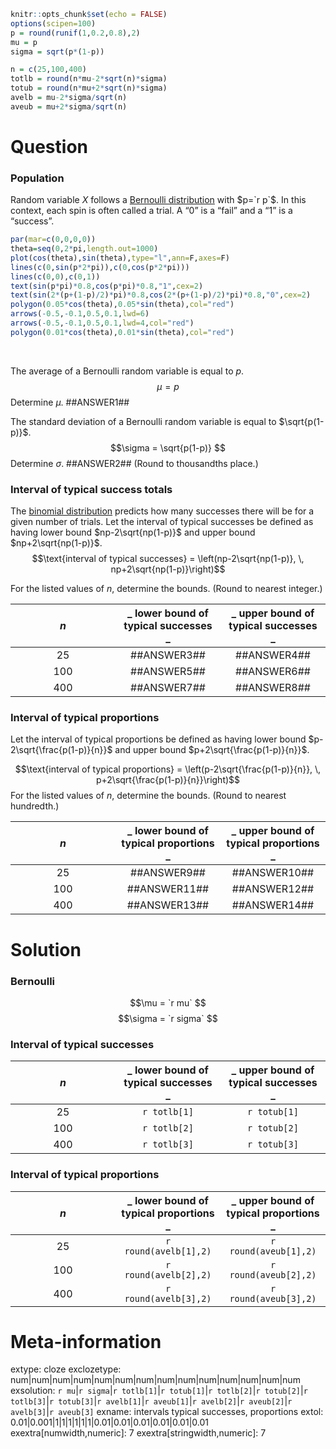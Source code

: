 ```r
knitr::opts_chunk$set(echo = FALSE)
options(scipen=100)
p = round(runif(1,0.2,0.8),2)
mu = p
sigma = sqrt(p*(1-p))

n = c(25,100,400)
totlb = round(n*mu-2*sqrt(n)*sigma)
totub = round(n*mu+2*sqrt(n)*sigma)
avelb = mu-2*sigma/sqrt(n)
aveub = mu+2*sigma/sqrt(n)
```

Question
========

### Population

Random variable $X$ follows a [Bernoulli distribution](https://en.wikipedia.org/wiki/Bernoulli_distribution){target="blank"} with $p=`r p`$. In this context, each spin is often called a trial. A "0" is a "fail" and a "1" is a "success".

```r
par(mar=c(0,0,0,0))
theta=seq(0,2*pi,length.out=1000)
plot(cos(theta),sin(theta),type="l",ann=F,axes=F)
lines(c(0,sin(p*2*pi)),c(0,cos(p*2*pi)))
lines(c(0,0),c(0,1))
text(sin(p*pi)*0.8,cos(p*pi)*0.8,"1",cex=2)
text(sin(2*(p+(1-p)/2)*pi)*0.8,cos(2*(p+(1-p)/2)*pi)*0.8,"0",cex=2)
polygon(0.05*cos(theta),0.05*sin(theta),col="red")
arrows(-0.5,-0.1,0.5,0.1,lwd=6)
arrows(-0.5,-0.1,0.5,0.1,lwd=4,col="red")
polygon(0.01*cos(theta),0.01*sin(theta),col="red")
```
\

The average of a Bernoulli random variable is equal to $p$.
$$\mu=p$$
Determine $\mu$. ##ANSWER1##

The standard deviation of a Bernoulli random variable is equal to $\sqrt{p(1-p)}$.
$$\sigma = \sqrt{p(1-p)} $$
Determine $\sigma$. ##ANSWER2##
(Round to thousandths place.)


### Interval of typical success totals

The [binomial distribution](https://en.wikipedia.org/wiki/Binomial_distribution){target="blank"} predicts how many successes there will be for a given number of trials. Let the interval of typical successes be defined as having lower bound $np-2\sqrt{np(1-p)}$ and upper bound $np+2\sqrt{np(1-p)}$.
$$\text{interval of typical successes} = \left(np-2\sqrt{np(1-p)}, \, np+2\sqrt{np(1-p)}\right)$$

For the listed values of $n$, determine the bounds. (Round to nearest integer.)

| $n$ | _ lower bound of typical successes _ | _ upper bound of typical successes _ |
|:---:|:---:|:---:|
| 25  | ##ANSWER3## | ##ANSWER4## |
| 100  | ##ANSWER5## | ##ANSWER6## |
| 400  | ##ANSWER7## | ##ANSWER8## |



### Interval of typical proportions

Let the interval of typical proportions be defined as having lower bound $p-2\sqrt{\frac{p(1-p)}{n}}$ and upper bound $p+2\sqrt{\frac{p(1-p)}{n}}$.

$$\text{interval of typical proportions} = \left(p-2\sqrt{\frac{p(1-p)}{n}}, \, p+2\sqrt{\frac{p(1-p)}{n}}\right)$$
For the listed values of $n$, determine the bounds. (Round to nearest hundredth.)

| $n$ | _ lower bound of typical proportions _ | _ upper bound of typical proportions _ |
|:---:|:---:|:---:|
| 25  | ##ANSWER9## | ##ANSWER10## |
| 100  | ##ANSWER11## | ##ANSWER12## |
| 400  | ##ANSWER13## | ##ANSWER14## |



Solution
========

### Bernoulli

$$\mu = `r mu` $$
$$\sigma = `r sigma` $$

### Interval of typical successes

| $n$ | _ lower bound of typical successes _ | _ upper bound of typical successes _ |
|:---:|:---:|:---:|
| 25  | `r totlb[1]` | `r totub[1]` |
| 100  | `r totlb[2]` | `r totub[2]` |
| 400  | `r totlb[3]` | `r totub[3]` |

### Interval of typical proportions

| $n$ | _ lower bound of typical proportions _ | _ upper bound of typical proportions _ |
|:---:|:---:|:---:|
| 25  | `r round(avelb[1],2)` | `r round(aveub[1],2)` |
| 100  | `r round(avelb[2],2)` | `r round(aveub[2],2)` |
| 400  | `r round(avelb[3],2)` | `r round(aveub[3],2)` |


Meta-information
================
extype: cloze
exclozetype: num|num|num|num|num|num|num|num|num|num|num|num|num|num
exsolution: `r mu`|`r sigma`|`r totlb[1]`|`r totub[1]`|`r totlb[2]`|`r totub[2]`|`r totlb[3]`|`r totub[3]`|`r avelb[1]`|`r aveub[1]`|`r avelb[2]`|`r aveub[2]`|`r avelb[3]`|`r aveub[3]`
exname: intervals typical successes, proportions
extol: 0.01|0.001|1|1|1|1|1|1|0.01|0.01|0.01|0.01|0.01|0.01
exextra[numwidth,numeric]: 7
exextra[stringwidth,numeric]: 7
